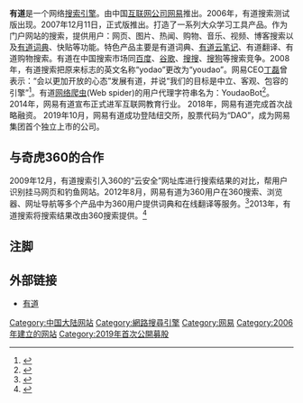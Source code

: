 {{NoteTA|G1=IT}}
{{Infobox website
| name = 有道
| logo = Youdao logo.png
| url = {{URL|www.youdao.com}}
| alexa = 全球 {{Increase}} 235（{{as of|2019|07|08|alt=2019年7月}}）<br>中國 48（{{as of|2019|07|08|alt=2019年7月}}）<ref name="alexa">{{cite web |url= http://www.alexa.com/siteinfo/youdao.com |title= Youdao.com Site Info |publisher= Alexa Internet |accessdate= 2019-07-08 |archive-date= 2019-10-29 |archive-url= https://web.archive.org/web/20191029091556/https://www.alexa.com/siteinfo/youdao.com |dead-url= no }}</ref>
| commercial = 是
| language = 简体中文
| registration = 选择性
| launch_date = 2006年底<ref>{{cite web|title=有道概况|url=http://www.youdao.com/about/index.html|publisher=网易|accessdate=2011-07-16|language=zh-CN|quote=2006年底有道搜索推出测试版，并于2007年12月11日推出正式版。|archive-date=2015-03-13|archive-url=https://web.archive.org/web/20150313011414/http://www.youdao.com/about/index.html|dead-url=no}}</ref>
| current_status =头部在线教育公司
}}
{{搜索引擎}}

'''有道'''是一个网络[[搜索引擎|搜索引擎]]。由中国[[互联网公司|互联网公司]][[网易|网易]]推出。2006年，有道搜索测试版出现。2007年12月11日，正式版推出。打造了一系列大众学习工具产品。作为门户网站的搜索，提供用户：网页、图片、热闻、购物、音乐、视频、博客搜索以及[[有道词典|有道词典]]、快贴等功能。特色产品主要是有道词典、[[有道云笔记|有道云笔记]]、有道翻译、有道购物搜索。有道在中国搜索市场同[[百度|百度]]、[[谷歌|谷歌]]、[[搜搜|搜搜]]、[[搜狗|搜狗]]等搜索竞争。2008年，有道搜索把原来标志的英文名称“yodao”更改为“youdao”。网易CEO[[丁磊|丁磊]]曾表示：“会以更加开放的心态”发展有道，并说“我们的目标是中立、客观、包容的引擎”<ref>{{cite web |url=http://www.cnetnews.com.cn/2008/0917/1131648.shtml |title=网易有道搜索发布新战略 丁磊呼吁不要恶意竞争 |accessdate= |publisher=CNET科技资讯网 |archive-date=2016-03-04 |archive-url=https://web.archive.org/web/20160304185143/http://www.cnetnews.com.cn/2008/0917/1131648.shtml |dead-url=no }}</ref>。有道[[网络爬虫|网络爬虫]](Web spider)的用户代理字符串名为：YoudaoBot<ref>{{Cite web |url=http://www.httpuseragent.org/list/YoudaoBot+1.0-n742.htm |title=Youdao User Agent: YoudaoBot 1.0 |access-date=2010-04-24 |archive-date=2015-07-09 |archive-url=https://web.archive.org/web/20150709054820/http://www.httpuseragent.org/list/YoudaoBot+1.0-n742.htm |dead-url=no }}</ref>。
2014年，网易有道宣布正式进军互联网教育行业。
2018年，网易有道完成首次战略融资。
2019年10月，网易有道成功登陆纽交所，股票代码为“DAO”，成为网易集团首个独立上市的公司。

==与奇虎360的合作==
2009年12月，有道搜索引入360的“云安全”网址库进行搜索结果的对比，帮用户识别挂马网页和钓鱼网站。2012年8月，网易有道为360用户在360搜索、浏览器、网址导航等多个产品中为360用户提供词典和在线翻译等服务。<ref>{{cite news|title=360搜索“拉拢”网易有道 搜索业整合加速|url=http://tech.sina.com.cn/i/2013-08-02/16218600890.shtml|accessdate=2014-10-18|newspaper=新浪|date=2013-08-05|archive-date=2019-06-08|archive-url=https://web.archive.org/web/20190608024959/http://tech.sina.com.cn/i/2013-08-02/16218600890.shtml|dead-url=no}}</ref>2013年，有道搜索将搜索结果改由360搜索提供。<ref>{{cite news|title=网易与360战略合作：360为有道提供搜索结果|url=http://tech.sina.com.cn/i/2013-08-02/16218600890.shtml|accessdate=2014-10-18|newspaper=新浪|date=2013-08-02|archive-date=2019-06-08|archive-url=https://web.archive.org/web/20190608024959/http://tech.sina.com.cn/i/2013-08-02/16218600890.shtml|dead-url=no}}</ref>
== 注脚 ==
{{注脚}}

== 外部链接 ==

* [http://www.youdao.com/ 有道] {{Wayback|url=http://www.youdao.com/ |date=20210326072425 }}

{{网易}}
{{Web search engines navbox}}

[[Category:中国大陆网站|Category:中国大陆网站]]
[[Category:網路搜尋引擎|Category:網路搜尋引擎]]
[[Category:网易|Category:网易]]
[[Category:2006年建立的网站|Category:2006年建立的网站]]
[[Category:2019年首次公開募股|Category:2019年首次公開募股]]